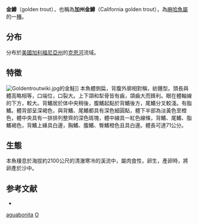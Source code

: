 {{NoteTA|G1=LS}}
{{Subspeciesbox
| name = 金鱒
| image = California Golden Trout.jpg
| image_width = 250px
| status = G1
| status_system = TNC
| genus = Oncorhynchus
| species = mykiss
| subspecies = aguabonita
| authority = [[Jordan|Jordan]], 1892
| species link = 虹鱒
| synonyms = *''Oncorhynchus aguabonito''<br /><small>Jordan, 1892</small> 
*''Oncorhynchus aguabonita''<br /><small>Jordan, 1892</small>
*''Salmo aguabonita''<br /><small>Jordan, 1892</small>
*''Salmo mykiss aguabonita''<br /><small>Jordan, 1892</small>
}}

'''金鱒'''（golden trout），也稱為'''加州金鱒'''（California golden trout），為[[麻哈魚屬|麻哈魚屬]]的一[[種|種]]。

==分布==
分布於[[美國|美國]][[加利福尼亞州|加利福尼亞州]]的[[克恩河|克恩河]]流域。

==特徵==

[[File:Goldentroutwiki.jpg|thumb]]的金鮭]]
本魚體側扁，背腹外廓相對稱，紡錘型。頭長與體高略相等，口端位，口裂大。上下頜和犁骨皆有齒，頜齒大而鋒利。眼在體軸線的下方，較大。背鰭居於体中央稍後，腹鰭起點於背鰭後方，尾鰭分叉較淺。有脂鰭。體背部呈深褐色，與背鰭、尾鰭都具有深色細圓點，體下半部為淡黃色至橙色，體中央具有一排排列整齊的深色斑塊，體中線具一紅色線條，背鰭、尾鰭、脂鰭褐色，背鰭上緣具白邊，胸鰭、腹鰭、臀鰭橙色且具白邊。體長可達71公分。

==生態==
本魚棲息於海拔約2100公尺的清澈寒冷的溪流中，屬肉食性，卵生，產卵時，將卵產於沙中。

==参考文献==
*{{FishBase_species|genus=Oncorhynchus|species=aguabonita|year=2011|month=12}}
{{Taxonbar|from=Q1535697}}

[[Category:麻哈魚屬|aguabonita]]
[[Category:1892年描述的魚類|O]]